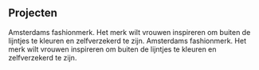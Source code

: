 ## Projecten

<ProjectCard title="Zoe Karssen" link="https://zoekarssen.com/" bg="linear-gradient(to right, #D4145A 0%, #FBB03B 100%)">
Amsterdams fashionmerk. Het merk wilt vrouwen inspireren om buiten de lijntjes te kleuren en zelfverzekerd te zijn.
</ProjectCard>

<ProjectCard title="Groei & Glunder" link="https://groeienglunder.nl/" bg="linear-gradient(to right, #662d8c 0%, #ed1e79 100%)">
Amsterdams fashionmerk. Het merk wilt vrouwen inspireren om buiten de lijntjes te kleuren en zelfverzekerd te zijn.
</ProjectCard>
